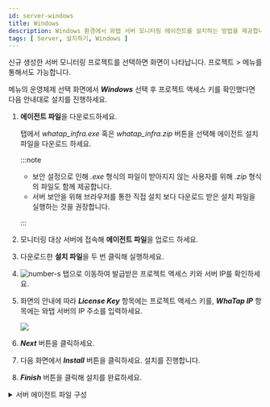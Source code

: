 ```yaml
---
id: server-windows
title: Windows
description: Windows 환경에서 와탭 서버 모니터링 에이전트를 설치하는 방법을 제공합니다.
tags: [ Server, 설치하기, Windows ]
---
```


신규 생성한 서버 모니터링 프로젝트를 선택하면 <Cmdname sid="side_agentInstall" className="uitext" /> 화면이 나타납니다. 프로젝트 <Cmdname sid="side_management" className="uitext" /> &gt; <Cmdname sid="side_agentInstall" className="uitext" /> 메뉴를 통해서도 가능합니다.

<ImgLang img='server-install-windows.png' desc='서버 모니터링 윈도우즈'/>

<Cmdname sid="side_agentInstall" className="uitext" /> 메뉴의 운영체제 선택 화면에서 ***Windows*** 선택 후 프로젝트 액세스 키를 확인했다면 다음 안내대로 설치를 진행하세요. 

1. **에이전트 파일**을 다운로드하세요.

    <Cmdname sid="server_installAgent_win_download" className="uitext" /> 탭에서 *whatap_infra.exe* 혹은 *whatap_infra.zip* 버튼을 선택해 에이전트 설치 파일을 다운로드 하세요.  

    :::note

    * 보안 설정으로 인해 *.exe* 형식의 파일이 받아지지 않는 사용자를 위해 *.zip* 형식의 파일도 함께 제공합니다.
    * 서버 보안을 위해 브라우저를 통한 직접 설치 보다 다운로드 받은 설치 파일을 실행하는 것을 권장합니다.
    
    :::

1. 모니터링 대상 서버에 접속해 **에이전트 파일**을 업로드 하세요.

1. 다운로드한 **설치 파일**을 두 번 클릭해 실행하세요.  

1. ![number-s](/img/number-03.png) <Cmdname sid="server_installAgent_win_runSetup" className="uitext" /> 탭으로 이동하여 발급받은 프로젝트 액세스 키와 서버 IP를 확인하세요.

1. 화면의 안내에 따라 ***License Key*** 항목에는 프로젝트 액세스 키를, ***WhaTap IP*** 항목에는 와탭 서버의 IP 주소를 입력하세요.

    ![](https://img.whatap.io/media/user_guide_server/management/1230.png)  

1. ***Next*** 버튼을 클릭하세요.

1. 다음 화면에서 ***Install*** 버튼을 클릭하세요. 설치를 진행합니다.

1. ***Finish*** 버튼을 클릭해 설치를 완료하세요.

<details>
<summary>서버 에이전트 파일 구성</summary>


<Svcpf />


<Svwcpf />

</details>
